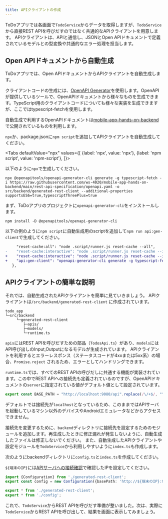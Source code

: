 ```yaml
---
title: APIクライアントの作成
---
```



ToDoアプリでは各画面で`TodoService`からデータを取得しますが、`TodoService`から直接REST APIを呼びだすのではなく共通的なAPIクライアントを用意します。
APIクライアントは、APIと通信し、JSONとOpen APIドキュメントで定義されているモデルとの型変換や共通的なエラー処理を担当します。

## Open APIドキュメントから自動生成

ToDoアプリでは、Open APIドキュメントからAPIクライアントを自動生成します。

クライアントコードの生成には、[OpenAPI Generator](https://openapi-generator.tech/)を使用します。OpenAPIが提供しているツールで、OpenAPIドキュメントから様々なものを生成できます。TypeScript用のクライアントコードについても様々な実装を生成できますが、ここではtypescript-fetchを使用します。

自動生成で利用するOpenAPIドキュメントは[mobile-app-hands-on-backend](https://github.com/ws-4020/mobile-app-hands-on-backend/tree/main/rest-api-specification)で公開されているものを利用します。

`npx`か、package.jsonに`npm script`を追加してAPIクライアントを自動生成してください。

<!-- textlint-disable ja-technical-writing/sentence-length,ja-technical-writing/max-comma,ja-spacing/ja-no-space-around-parentheses,jtf-style/3.3.かっこ類と隣接する文字の間のスペースの有無,ja-technical-writing/ja-no-mixed-period,ja-technical-writing/no-unmatched-pair -->

<Tabs
  defaultValue="npx"
  values={[
    {label: 'npx', value: 'npx'},
    {label: 'npm script', value: 'npm-script'},
  ]}>

<!-- textlint-enable ja-technical-writing/sentence-length,ja-technical-writing/max-comma,ja-spacing/ja-no-space-around-parentheses,jtf-style/3.3.かっこ類と隣接する文字の間のスペースの有無,ja-technical-writing/ja-no-mixed-period,ja-technical-writing/no-unmatched-pair -->

<TabItem value="npx">

以下のように`npx`で生成してください。

```console
npx @openapitools/openapi-generator-cli generate -g typescript-fetch -i https://raw.githubusercontent.com/ws-4020/mobile-app-hands-on-backend/main/rest-api-specification/openapi.yaml -o src/backend/generated-rest-client --additional-properties supportsES6=true,typescriptThreePlus=true
```

</TabItem>

<TabItem value="npm-script">

まず、ToDoアプリのプロジェクトに`openapi-generator-cli`をインストールします。

```console
npm install -D @openapitools/openapi-generator-cli
```

以下の例のように`npm script`に自動生成用のscriptを追加して`npm run api:gen-client`で生成してください。

```diff title="package.json"
     "reset-cache:all": "node .script/runner.js reset-cache --all",
-    "reset-cache:interactive": "node .script/runner.js reset-cache --interactive"
+    "reset-cache:interactive": "node .script/runner.js reset-cache --interactive",
+    "api:gen-client": "openapi-generator-cli generate -g typescript-fetch -i https://raw.githubusercontent.com/ws-4020/mobile-app-hands-on-backend/main/rest-api-specification/openapi.yaml -o src/backend/generated-rest-client --additional-properties supportsES6=true,typescriptThreePlus=true"
   },
```

</TabItem>

</Tabs>

## APIクライアントの簡単な説明

それでは、自動生成されたAPIクライアントを簡単に見ていきましょう。
APIクライアントは`/src/backend/generated-rest-client` に作成されています。

```console
todo_app
└─src/backend
     └─generated-rest-client
        ├─apis/
        ├─models/
        └─runtime.ts
```

`apis`にはREST APIを呼びだすための部品（`TodosApi.ts`）があり、`models`にはAPI呼び出しのInput,Outputになるモデルが生成されています。
APIクライアントを利用するとエラーレスポンス（ステータスコードが4xxまたは5xx系）の場合、`Promise.reject` されるため、エラーとしてハンドリングできます。

`runtime.ts`では、すべてのREST APIの呼びだしに共通する機能が実装されています。この中でREST APIへの接続先も定義されているのですが、OpenAPIドキュメントの`server`に指定されている値がデフォルト値として設定されています。

```typescript title="/src/backend/generated-rest-client/runtime.ts"
export const BASE_PATH = "http://localhost:9080/api".replace(/\/+$/, "");
```

デフォルトでは接続先が`localhost`となっているため、このままではAPIサーバを起動しているマシン以外のデバイスやAndroidエミュレータなどからアクセスできません。

接続先を変更するために、`backend`ディレクトリに接続先を設定するためのモジュールを追加します。再生成したときに修正漏れが発生しないように、自動生成したファイルは修正しないでください。
また、自動生成したAPIクライアントや設定モジュールを`TodoService`から利用しやすいように`index.ts`も作成します。

次のようにbackendディレクトリに`config.ts`と`index.ts`を作成してください。

`${端末のIP}`には[APIサーバへの接続確認](./setting-up-local-server.mdx#apiサーバへの接続確認)で確認したIPを設定してください。

```typescript title="/src/backend/config.ts"
import {Configuration} from './generated-rest-client';
export const config = new Configuration({basePath: 'http://${端末のIP}:9080/api'});
```

```typescript title="/src/backend/index.ts"
export * from './generated-rest-client';
export * from './config';
```

これで、`TodoService`からREST APIを呼びだす準備が整いました。次は、実際に`TodoService`からREST APIを呼び出して、結果を画面に表示してみましょう。
